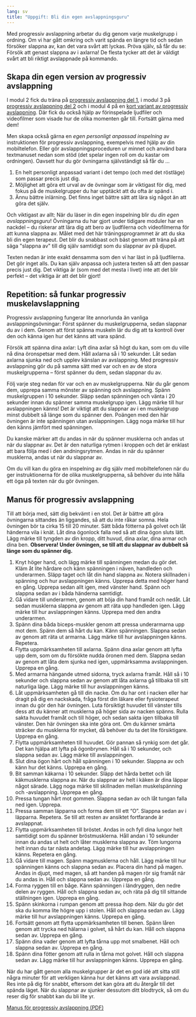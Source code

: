 ```yaml
---
lang: sv
title: "Uppgift: Bli din egen avslappningsguru"
---
```


Med progressiv avslappning arbetar du dig genom varje muskelgrupp i
ordning. Om vi har gått omkring och varit spända en längre tid och sedan
försöker slappna av, kan det vara svårt att lyckas. Pröva själv, så får
du se: Försök att genast slappna av i axlarna! De flesta tycker att det
är väldigt svårt att bli riktigt avslappnade på kommando.

## Skapa din egen version av progressiv avslappning

I modul 2 fick du träna på [progressiv avslappning del
1](2-5.qmd),
i modul 3 på [progressiv avslappning del
2](3-5.qmd)
och i modul 4 på en [kort variant av progressiv
avslappning](4-5.qmd).
Där fick du också hjälp av förinspelade ljudfiler och videofilmer som
visade hur de olika momenten går till. Fortsätt gärna med dem!

Men skapa också gärna en *egen personligt anpassad inspelning* av
instruktionen för progressiv avslappning, exempelvis med hjälp av din
mobiltelefon. Eller gör avslappningsproceduren ur minnet och använd bara
textmanuset nedan som stöd (det spelar ingen roll om du kastar om
ordningen). Oavsett hur du gör övningarna självständigt så får du \...

1.  En helt personligt anpassad variant i det tempo (och med det
    röstläge) som passar precis just dig.
2.  Möjlighet att göra ett urval av de övningar som är viktigast för
    dig, med fokus på de muskelgrupper du har upptäckt att du ofta är
    spänd i.
3.  Ännu bättre inlärning. Det finns inget bättre sätt att lära sig
    något än att göra det själv.

Och viktigast av allt: När du läser in din egen inspelning blir du *din
egen avslappningsguru*! Övningarna du har gjort under tidigare moduler
har en nackdel -- du riskerar att lära dig att bero av ljudfilerna och
videofilmerna för att kunna slappna av. Målet med det här
träningsprogrammet är att du ska bli din egen terapeut. Det blir
du snabbast och bäst genom att träna på att säga \"slappna av\" till dig
själv samtidigt som du slappnar av på djupet. 

Texten nedan är inte exakt densamma som den vi har läst in på
ljudfilerna. Det gör inget alls. Du kan själv anpassa och justera texten
så att den passar precis just dig. Det viktiga är (som med det mesta i
livet) inte att det blir perfekt -- det viktiga är att det blir gjort!

## Repetition: så funkar progressiv muskelavslappning

Progressiv avslappning fungerar lite annorlunda än vanliga
avslappningsövningar: Först spänner du muskelgrupperna, sedan slappnar
du av i dem. Genom att först spänna muskeln lär du dig att ta kontroll
över den och känna igen hur det känns att vara spänd.

Försök att spänna dina axlar: Lyft dina axlar så högt du kan, som om du
ville nå dina öronspetsar med dem. Håll axlarna så i 10 sekunder. Låt
sedan axlarna sjunka ned och upplev känslan av avslappning. Med
progressiv avslappning gör du på samma sätt med var och en av de stora
muskelgrupperna -- först spänner du dem, sedan slappnar du av.

Följ varje steg nedan för var och en av muskelgrupperna. När du går
genom dem, upprepa samma mönster av spänning och avslappning. Spänn
muskelgruppen i 10 sekunder. Släpp sedan spänningen och vänta i 20
sekunder innan du spänner samma muskelgrupp igen. Lägg märke till hur
avslappningen känns! Det är viktigt att du slappnar av i en muskelgrupp
minst dubbelt så länge som du spänner den. Poängen med den här övningen
är inte spänningen utan avslappningen. Lägg noga märke till hur den
känns jämfört med spänningen.

Du kanske märker att du andas in när du spänner musklerna och andas ut
när du slappnar av. Det är den naturliga rytmen i kroppen och det är
enklast att bara följa med i den andningsrytmen. Andas in när du spänner
musklerna, andas ut när du slappnar av.

Om du vill kan du göra en inspelning av dig själv med mobiltelefonen när
du ger instruktionerna för de olika muskelgrupperna, så behöver du inte
hålla ett öga på texten när du gör övningen.

::: {.callout-tip}
## Manus för progressiv avslappning

Till att börja med, sätt dig bekvämt i en stol. Det är bättre att göra
övningarna sittandes än liggandes, så att du inte råkar somna. Hela övningen bör
ta cirka 15 till 20 minuter. Sätt båda fötterna på golvet och låt händerna vila
i knät. Låt dina ögonlock falla ned så att dina ögon sluts lätt. Lägg märke till
tyngden av din kropp, ditt huvud, dina axlar, dina armar och dina ben.
**Observera! Under övningen, se till att du slappnar av dubbelt så länge som du
spänner dig.**

1.  Knyt höger hand, och lägg märke till spänningen medan du gör det.
    Kläm åt lite hårdare och känn spänningen i näven, handleden och
    underarmen. Släpp taget och låt din hand slappna av. Notera
    skillnaden i spänning och hur avslappningen känns. Upprepa detta med
    höger hand en gång. Upprepa sedan allt igen, med vänster hand. Spänn
    och slappna sedan av i båda händerna samtidigt.
2.  Gå vidare till underarmen, genom att böja din hand framåt och nedåt.
    Låt sedan musklerna slappna av genom att räta upp handleden igen.
    Lägg märke till hur avslappningen känns. Upprepa med den andra
    underarmen.
3.  Spänn dina båda biceps-muskler genom att pressa underarmarna upp mot
    dem. Spänn dem så hårt du kan. Känn spänningen. Slappna sedan av
    genom att räta ut armarna. Lägg märke till hur avslappningen känns.
    Repetera.
4.  Flytta uppmärksamheten till axlarna. Spänn dina axlar genom att
    lyfta upp dem, som om du försökte nudda öronen med dem. Slappna
    sedan av genom att låta dem sjunka ned igen, uppmärksamma
    avslappningen. Upprepa en gång.
5.  Med armarna hängande utmed sidorna, tryck axlarna framåt. Håll så i
    10 sekunder och slappna sedan av genom att låta axlarna gå tillbaka
    till sitt naturliga läge. Lägg märke till hur avslappningen känns.
6.  Låt uppmärksamheten gå till din nacke. Om du har ont i nacken eller
    har dragit på dig en nackskada, fråga först din läkare eller
    fysioterapeut innan du gör den här övningen. Luta försiktigt huvudet
    till vänster tills dess att du känner att musklerna på höger sida av
    nacken spänns. Rulla sakta huvudet framåt och till höger, och sedan
    sakta igen tillbaka till vänster. Den här övningen ska inte göra
    ont. Om du känner smärta sträcker du musklerna för mycket, då
    behöver du ta det lite försiktigare. Upprepa en gång.
7.  Flytta uppmärksamheten till huvudet. Gör pannan så rynkig som det
    går. Det kan hjälpa att lyfta på ögonbrynen. Håll så i 10 sekunder,
    och slappna sedan av. Lägg märke till avslappningen.
8.  Slut dina ögon hårt och håll spänningen i 10 sekunder. Slappna av
    och känn hur det känns. Upprepa en gång.
9.  Bit samman käkarna i 10 sekunder. Släpp det hårda bettet och låt
    käkmusklerna slappna av. När du slappnar av helt i käken är dina
    läppar något särade. Lägg noga märke till skillnaden mellan
    muskelspänning och -avslappning. Upprepa en gång.
10. Pressa tungan hårt mot gommen. Slappna sedan av och låt tungan falla
    ned igen. Upprepa.
11. Pressa samman läpparna och forma dem till ett "O". Slappna sedan av
    i läpparna. Repetera. Se till att resten av ansiktet fortfarande är
    avslappnat.
12. Flytta uppmärksamheten till bröstet. Andas in och fyll dina lungor
    helt samtidigt som du spänner bröstmusklerna. Håll andan i 10
    sekunder innan du andas ut helt och låter musklerna slappna av. Töm
    lungorna helt innan du tar nästa andetag. Lägg märke till hur
    avslappningen känns. Repetera en gång.
13. Gå vidare till magen. Spänn magmusklerna och håll. Lägg märke till
    hur spänningen känns och slappna sedan av. Placera din hand på
    magen. Andas in djupt, med magen, så att handen på magen rör sig
    framåt när du andas in. Håll och slappna sedan av. Upprepa en gång.
14. Forma ryggen till en båge. Känn spänningen i ländryggen, den nedre
    delen av ryggen. Håll och slappna sedan av, och räta på dig till
    sittande ställningen igen. Upprepa en gång.
15. Spänn skinkorna i rumpan genom att pressa ihop dem. När du gör det
    ska du komma lite högre upp i stolen. Håll och slappna sedan av.
    Lägg märke till hur avslappningen känns. Upprepa en gång.
16. Fortsätt genom att flytta uppmärksamheten till benen. Spänn låren
    genom att trycka ned hälarna i golvet, så hårt du kan. Håll och
    slappna sedan av. Upprepa en gång.
17. Spänn dina vader genom att lyfta tårna upp mot smalbenet. Håll och
    slappna sedan av. Upprepa en gång.
18. Spänn dina fötter genom att rulla in tårna mot golvet. Håll och
    slappna sedan av. Lägg märke till hur avslappningen känns. Upprepa
    en gång.

När du har gått genom alla muskelgrupper är det en god idé att sitta
still några minuter för att verkligen känna hur det känns att vara
avslappnad. Res inte på dig för snabbt, eftersom det kan göra att du
återgår till det spända läget. När du slappnar av sjunker dessutom ditt
blodtryck, så om du reser dig för snabbt kan du bli lite yr.
:::

::: {.content-visible when-format="html"}
[Manus för progressiv avslappning (PDF)](forms/manus-progressiv-avslappning.pdf)
:::